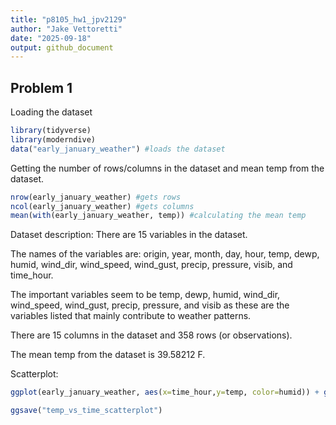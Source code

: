 ```yaml
---
title: "p8105_hw1_jpv2129"
author: "Jake Vettoretti"
date: "2025-09-18"
output: github_document
---
```


## Problem 1

Loading the dataset
```r
library(tidyverse)
library(moderndive)
data("early_january_weather") #loads the dataset
```


Getting the number of rows/columns in the dataset and mean temp from the dataset.
```r
nrow(early_january_weather) #gets rows
ncol(early_january_weather) #gets columns
mean(with(early_january_weather, temp)) #calculating the mean temp
```

Dataset description:
There are 15 variables in the dataset.

The names of the variables are: origin, year, month, day, hour, temp, dewp, humid, wind_dir, wind_speed, wind_gust, 
precip, pressure, visib, and time_hour.

The important variables seem to be temp, dewp, humid, wind_dir, wind_speed, wind_gust, 
precip, pressure, and visib as these are the variables listed that mainly contribute to weather patterns.

There are 15 columns in the dataset and 358 rows (or observations).

The mean temp from the dataset is 39.58212 F.

Scatterplot:

```r
ggplot(early_january_weather, aes(x=time_hour,y=temp, color=humid)) + geom_point() #making the scatterplot with color points for humidity

ggsave("temp_vs_time_scatterplot")
```







